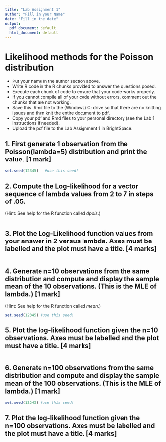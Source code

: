 ---
title: "Lab Assignment 1"
author: "Fill in your Name"
date: "Fill in the date"
output:
  pdf_document: default
  html_document: default
---

# Likelihood methods for the Poisson distribution

* Put your name in the author section above.
* Write R code in the R chunks provided to answer the questions posed.
* Execute each chunk of code to ensure that your code works properly.
* If you cannot compile all of your code without errors, comment out the chunks that are not working.
* Save this .Rmd file to the (Windows) C: drive so that there are no knitting issues and then knit the entire document to pdf.
* Copy your pdf and Rmd files to your personal directory (see the Lab 1 instructions if needed).
* Upload the pdf file to the Lab Assignment 1 in BrightSpace. 

## 1.  First generate 1 observation from the Poisson(lambda=5) distribution and print the value. [1 mark]


```{r data}
set.seed(12345)   #use this seed!


```

## 2.  Compute the Log-likelihood for a vector sequence of lambda values from 2 to 7 in steps of .05. 
(Hint:  See help for the R function called *dpois*.)

```{r LogLik}

```


## 3. Plot the Log-Likelihood function values from your answer in 2 versus lambda. Axes must be labelled and the plot must have a title. [4 marks]

```{r plotLog}

```


## 4.  Generate n=10 observations from the same distribution and compute and display the sample mean of the 10 observations.  (This is the MLE of lambda.) [1 mark]
(Hint:  See help for the R function called *mean*.)

```{r mean10}
set.seed(12345) #use this seed!

```

## 5.  Plot the log-likelihood function given the n=10 observations.  Axes must be labelled and the plot must have a title. [4 marks]

```{r plotLog10}

```

## 6.  Generate n=100 observations from the same distribution and compute and display the sample mean of the 100 observations.  (This is the MLE of lambda.) [1 mark]


```{r mean100}
set.seed(12345) #use this seed!

```

## 7.  Plot the log-likelihood function given the n=100 observations.  Axes must be labelled and the plot must have a title. [4 marks]

```{r plotLog100}

```

